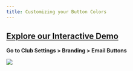 ```yaml
---
title: Customizing your Button Colors
---
```

## [Explore our Interactive Demo](https://intros-ai.navattic.com/4u2r0xpq)

**Go to Club Settings > Branding > Email Buttons**

![](/images/changing-button-colors-1.png)
